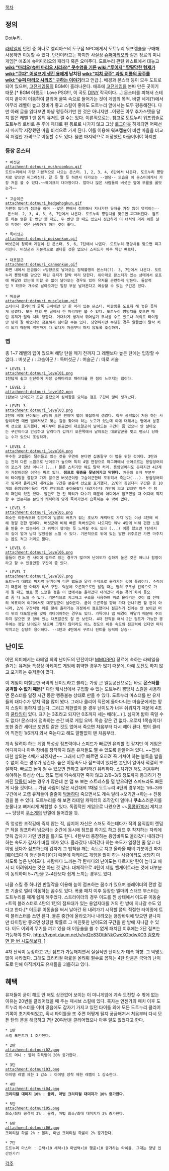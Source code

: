 [[목차]]
== 정의 ==
Dot누리.

[[라테일]]의 던전 중 하나로 엘리아스의 도구점 NPC에게서 도트누리 워프캡슐을 구매해 사용하면 이동할 수 있다. 던전이라고는 하지만 사실상 [[슈퍼마리오]]와 같은 장르의 미니게임[* 애초에 슈퍼마리오의 패러디 혹은 오마주다. 도트누리 관련 퀘스트에서 대놓고 '''[[wiki:"마리오(슈퍼 마리오 시리즈)" 콧수염을 기른]] [[wiki:"루이지" 땅딸막한 형제]]가 [[wiki:"쿠파" 어설프게 생긴 용]]에게 납치된 [[wiki:"피치 공주" 과일 이름의 공주]]를 [[wiki:"슈퍼 마리오 시리즈" 구하는 이야기]]'''라고 언급.]. 배경과 몬스터 등이 모두 도트로 되어 있으며, [[고전게임]]풍의 BGM이 흘러나온다. 애초에 [[고전게임]]을 본따 만든 곳이기 때문.[* BGM 이름도 I Love PSG!!!, 이 곡도 [[DINY]] 작곡이다….] 몬스터를 피해서 스테이지 끝까지 이동하여 클리어 굴뚝 속으로 들어가는 것이 게임의 목적. 바깥 세계(?)에서 아무리 레벨이 높고 장비가 좋고 스킬이 좋아도 도트누리 앞에서는 모두 평등해진다. 다만 아래 글을 읽다보면 마냥 평등하기만 한 것은 아니지만…어쨌든 아무 추가스탯을 달지 않은 레벨 1 맨 몸의 유저도 깰 수는 있다. 이론적으로는. 참고로 도트누리 워프캡슐로 도트누리 로비로 온 후에 제대로 된 통로로 나가지 않고 그냥 [[로그아웃]] 하게되면 어째선지 마지막 저장했던 마을 비석으로 가게 된다. 이를 이용해 워프캡슐이 비싼 마을을 비교적 저렴한 가격으로 이동할 수도 있다. 물론 마지막으로 저장했던 마을이어야 하지만.

=== 등장 몬스터 ===
 * 버섯군
 attachment:dotnuri_mushroomkun.gif
 도트누리에서 가장 기본적으로 나오는 몬스터. 1, 2, 3, 4, 6탄에서 나온다. 도트누리 뿅망치로 맞으면 찌그러진다. 갈 듯 말 듯 하면서 다가오는 --밀당-- 모습을 이 몬스터에게서 가장 처음 볼 수 있다.~~훼이크의 대마왕이다. 얼마나 많은 사람들이 버섯군 앞에 무릎을 꿇엇는가~~
 
 * 고슴이군
 attachment:dotnuri_hedgehogkun.gif
 가만히 있다가 점프를 하며 --맞은 편에서 점프해서 지나가던 유저를 가장 많이 엿먹이는-- 몬스터. 2, 3, 4, 5, 6, 7탄에서 나온다. 도트누리 뿅망치를 맞으면 찌그러진다. 점프를 하는 텀은 한 번만 할 때도, 두 번만 할 때도 있으니 성급하게 이 녀석의 머리 위를 날아 피하는 것은 신중하게 하는 것이 좋다. 

 * 독버섯군
 attachment:dotnuri_poisonkun.gif
 버섯군이 청록색 계열이 된 몬스터. 5, 6, 7탄에서 나온다. 도트누리 뿅망치를 맞으면 찌그러진다. 버섯군과 기본적으로 별다를 것은 없으나 스피드가 아주 약간 빠르다.
 
 * 대포알군
 attachment:dotnuri_cannonkun.gif
 화면 내에서 뜬금없이 ←방향으로 날아오는 정체불명의 몬스터(?). 3, 7탄에서 나온다. 도트누리 뿅망치를 맞으면 때린 유저가 탈락 처리 당한다. 위아래로 몬스터가 있는 상태에서 로프에 매달려 있는데 피할 곳 없이 날아오는 경우도 있어 유저를 곤란하게 만든다. 돌발적인 Y 좌표와 개수로 날아오지만 일정 부분 날아온다고 예상할 수 있는 구간은 있다.
 
 * 머슬군
 attachment:dotnuri_musclekun.gif
 스테이지 클리어의 굴뚝 근처에만 단 한 마리 있는 몬스터. 머슬링을 도트화 해 놓은 듯하게 생겼다. 모든 탄의 맨 끝에서 한 마리씩만 볼 수 있다. 도트누리 뿅망치를 맞으면 때린 유저가 탈락 처리 당한다. 거대하게 생겨서 뛰어넘기 무서울 수도 있으나 의외로 타이밍만 맞게 잘 뛰었다면 점프해서 넘어갈 수는 있다. 당연하지만 부딪힐 경우 얄짤없이 탈락 처리 되기 때문에 막판까지 다 왔다가 처음부터 하지 않도록 조심하자.

=== 맵 ===
총 1~7 레벨의 맵이 있으며 해당 탄을 깨기 전까지 그 레벨보다 높은 탄에는 입장할 수 없다.
{{{#fb0605 빨간색}}} : 버섯군 / {{{#0070a2 파란색}}} : 고슴이군 / {{{#009861 짙은 초록색}}} : 독버섯군 / {{{#fcfc00 노란색}}} : 머슬군 / {{{#fe00fe 분홍색}}} : 따로 서술

 * LEVEL 1
 attachment:dotnuri_level01.png
 1탄답게 쉽고 간단하며 가장 슈퍼마리오 패러디를 한 점이 느껴지는 맵이다.

 * LEVEL 2
 attachment:dotnuri_level02.png
 1탄보다 난이도가 조금 올랐으며 섬세함을 요하는 점프 구간이 많이 생겨났다.

 * LEVEL 3
 attachment:dotnuri_level03.png
 2탄에 비해 난이도는 상당히 오른 편이며 맵이 복잡하게 생겼다. 아무 공략없이 처음 하는 사람이라면 매번 떨어져보고 맞는 길을 찾아야 하는 노고가 있는데 이에 대해서는 맵에서 분홍색 선으로 표기했다. 여기부터 뜬금없이 대포알군이 날아드는 구간이 좀 있으나 안 날아오는 구간이라고 안심하고 달리다가 갑자기 오른쪽에서 날아오는 대포알군을 맞고 뺑소니 당하는 수가 있으니 조심하자.
 
 * LEVEL 4
 attachment:dotnuri_level04.png
 무수한 고렙들이 달려들고 있는 것을 우연히 본다면 십중팔구 이 맵을 위한 것이다. 3탄과는 전혀 다른 느낌으로 난이도가 높으며 특히 4맵 한정으로 마그마에서 솟아오르는 용암덩어리의 포스가 장난 아니다 (...) 물론 스치기만 해도 탈락 처리. 용암덩어리도 문제지만 4단계가 가장어려운 이유는 따로 있다. '''점프로 윗층을 못넘어가고 막힌다.''' 처음의 ㄹ자 부분부터 타이밍을 잘잡고 가지 않으면 버섯군이랑 고슴이군한테 포위되서 죽는다(...). 용암덩어리가 튕겨져 올라갔다 내려오는 구간은 분홍색 선으로 표기했다. 2/6의 징검다리 구간은 총 10개의 용암덩어리들이 각자 랜덤으로 솟아올랐다 내려가는데 가만히 보고 있으면 아주 긴 텀의 패턴이 있긴 있다. 발판도 한 칸 짜리가 다수기 때문에 어디에서 점프했을 때 어디에 착지할 수 있는지는 본인의 캐릭터에 맞게 죽어가면서 습득하는 수 밖에 없다. 

 * LEVEL 5
 attachment:dotnuri_level05.png
 최소한 이동속도와 점프력에 일말의 버프가 없는 초보자 캐릭터로 가지 않는 이상 4탄에 비해 정말 편한 맵이다. 버섯군에 비해 빠른 독버섯군이 나오지만 워낙 4탄에 비해 편한 느낌을 받을 수 있는지라 그 위력이 깎이는 듯 느껴질 수도 있다 (...) 이쯤 왔으면 7탄까지의 길이 얼마 남지 않았음을 느낄 수 있다. 기본적으로 위에 있는 발판 위주로만 가면 마주치는 몹도 적고 거리도 짧다.

 * LEVEL 6
 attachment:dotnuri_level06.png
 몹들이 칸과 칸 사이에 겹으로 있는 경우가 많으며 난이도가 심하게 높은 것은 아니나 함정이라고 할 수 있을만한 구간이 좀 있다. 

 * LEVEL 7
 attachment:dotnuri_level07.png
 도트누리 대망의 마지막 단계이며 다른 맵들과 달리 수직으로 올라가는 것이 특징이다. 수직이기 때문에 맨 아래가 6/6 구간. 덕분에 오른쪽으로만 달릴 때는 맵의 구조상 왼쪽으로 가게 될 때도 별로 못 느꼈을 점을 이 맵에서는 올라갔다 내려갔다 하는 폭의 차이 등으로 좀 더 느낄 수 있다. 기본적으로 지그재그 구조를 사용하여 위로 올라가는 것이 맵 전체의 목표이며 여기에서도 대포알군이 날아든다. 굳이 오른쪽을 향해 가다 만나기만 할 뿐이 아니라, 2/6 구간처럼 위를 향해 올라가는 과정에서 점프했더니 점프하기 전에는 안 보이던 머리 위의 대포알군을 맞아 리타이어하는 경우도 있다. 가뜩이나 맵 배경이 까맣기 때문에 주의하지 않으면 코 앞에 있는 대포알군도 잘 안 보인다. 4차 전직을 해서 2단 점프가 가능한 경우에는 정말 난이도가 낮으며 그렇지 않더라도 어느 정도의 이동 속도와 점프력이 있다면 마지막치고는 상당히 용이하다. --3탄과 4탄에서 구르니 컨트롤 능력이 상승--

== 난이도 == 
어떤 의미에서는 라테일 최악 난이도의 던전이다! [[MMORPG]] 장르에 속하는 라테일을 즐기는 유저들 특성상 아케이드 게임에 취약한 경우가 많기 때문에, 아예 도전도 하지 않고 포기하는 유저들이 많다.

이 게임이 미칠듯한 극악의 난이도라고 불리는 가장 큰 일등공신으로는 바로 '''몬스터를 공격할 수 없기 때문'''[* 다만 캐시샵에서 구입할 수 있는 도트누리 뿅망치 스킬을 사용하면 몬스터를 일정 시간 동안 행동불능 상태로 만들 수 있다. 도트누리 마스터를 딴 유저들의 대다수가 망치 덕을 많이 봤다. 그러나 클리어 직전에 돌아다니는 머슬군에게는 망치 스킬이 통하지 않는다. 그리고 제한없이 쓸 경우 난이도가 너무 쉬워지기 때문에 4초의 [[쿨타임]]이 있다. 표기는 3초라고 되지만 0초까지 세는 배려(...) ]. 심지어 밟아 죽일 수도 없다! 몬스터에 접촉하는 순간 바로 게임 오버. 목숨 같은 건 없다. 오로지 1목숨이다! 또한 중간 세이브 포인트 같은 것도 없어서 죽으면 처음부터 다시 해야 된다. 맵의 클리어 직전인 1/6까지 와서 죽는다고 해도 얄짤없이 맨 처음부터.

계속 달려야 하는 게임 특성상 점프력이나 스피드가 빠르면 유리할 것 같지만 이 게임은 어디까지나 아무 장비를 장착하지 않은 유저들도 깰 수 있도록 만들어져 있다. ~~맵에 대한 살의는 4배가 되겠지만~~ 그래서 너무 빠르면 오히려 꼭 거쳐야 하는 블록을 밟을 수 없어 죽는 경우가 생긴다. 높은 이동속도나 점프력이 있다면 본인이 알아서 적절히 조절하자. 빠르고 높이 뛸 수 있으면 편하고 유리하긴 유리하다. 스치기만 해도 처음부터 해야하는 특성상 어느 정도 맵에 익숙해지면 죽지 않고 2/6~3/6 정도까지 통과하기 전까진 [[닥돌]]이 되는 경우가 많은데 본 맵 또 보는 스트레스를 덜 받으려면 스피드라도 빠른 게 나을 것이다…. 가끔 사람이 많은 시간대의 1채널 도트누리 4탄의 경우에는 1/6~3/6 구간에서 고렙 유저들이 줄줄이 [[닥돌]]하다 죽으면서도 계속 달려→오기만→하는→ 진풍경을 볼 수 있다. 도트누리를 해 보면 라테일 캐릭터의 조작감이 얼마나 '''쿠소'''스러운지를 눈물나고 뼈저리게 체험할 수 있다. 독립적인 게임으로 나왔으면 ~~[[홍콩97]]마저 제치고~~ 당당히 [[쿠소게]]의 반열에 들어갔을 듯.

즉 엉성한 조작감에 죽지 않는 적, 심지어 자신은 스쳐도 죽는데다가 적의 움직임이 랜덤[* 적을 점프하려 넘으려는 순간에 동시에 점프를 하기도 하고 점프 후 착지하는 자리에 맞춰 갑자기 가던 방향을 틀기도 한다. 4탄부터 등장하는 용암바위도 올라갔다 내려갔다 하는 속도가 갑자기 바뀔 때가 있다. 올라갔다 내려갔다 하는 속도가 일정한 줄 알고 타이밍 쟀다가 점프하는데 갑자기 그 법칙을 깨는 속도로 치고 올라올 때의 기분이란 마치 [훼이크다 이 병신들아]]이기 때문에 아케이드 게임을 많이 하는 사람이라도 상당히 미치도록 높은 난이도다. 사람마다 느끼는 각 탄마다의 난이도는 다르지만 탄이 높다고 해서 더 어려워지는 것은 아닌 것 같다. 대체적으로 4탄이 제일 헬게이트라는 것에 대부분이 동의하며 5~7탄을 2~4탄보다 쉽게 느끼는 경우도 있다.

너클 스킬 중 하나인 반월각을 이용해 높이 점프하는 꼼수가 있으며 블레이더의 전방 점프 기술로 멀리 이동하는 꼼수도 있다. 폭풍 패치 이후 등장한 엘마의 스태프 부스터는 도트누리를 깨게 쉽게 해주었다. 스트라이더의 경우 이도를 낀 상태에서 이도류 이동술+트릭 블러스터로 4탄의 1칸의 점프대가 있는 용암지대를 거의 한 방에 지나갈 수도 있다고 한다.[* 이도류 이동술을 써서 날아간 뒤 내려가기 시작할 쯤의 적절한 타이밍에 트릭 블러스터를 쓰면 된다. 물론 중간에 올라오거나 내려오는 용암바위에 맞으면 끝나지만 타이밍만 좋으면 상당한 확률로 그 미친듯한 난이도의 구간을 한 방에 지나갈 수 있다. 이도 이외의 무기를 끼고 있을 때 이동술을 쓸 수 없게 패치된 이후에는 2단 점프는 가능해야 한다. [[http://tvpot.daum.net/v/vd2e83OttkNkCweXObdwXO3 검호라면 한 번 시도해보자.]] ]

4차 전직이 등장하고 2단 점프가 가능해지면서 실질적인 난이도가 대폭 하향. 그 악명도 많이 사라졌다. 그래도 크리티컬 확률을 올려줘 필수로 꼽히는 4탄 만큼은 극악의 난이도로 인해 아직까지도 유저들을 괴롭히고 있다.

== 혜택 ==
유저들이 굳이 해도 안 해도 상관없어 보이는 이 미니게임에 계속 도전할 수 밖에 없는 이유는 20번을 클리어했을 때 주는 패시브 스킬에 있다. 혹자는 언젠가의 패치 이후 도트누리 마스터를 이미 땄음에도 갑자기 가지고 있던 타이틀 외에 모든 도트누리 클리어 기록이 초기화되었고, 혹시 타이틀을 또 주면 어떻게 될지 궁금해져서 처음부터 다시 모든 탄의 문을 해금하고 7탄 20여번을 클리어했으나 아무 일도 없었다고 한다.

 * 1탄
 스킬 포인트가 1 추가된다.

 * 2탄
 attachment:dotnuri02.png
 도트 머니 : 엘리 획득량이 20% 증가한다.

 * 3탄
 attachment:dotnuri03.png
 아이템 레벨 제한 1 감소 : 아이템 장착 제한 레벨이 1 감소한다.

 * 4탄
 attachment:dotnuri04.png
 '''크리티컬 대미지 10% : 물리, 마법 크리티컬 대미지가 10% 증가한다.'''

 * 5탄
 attachment:dotnuri05.png
 최소/최대 공격력 3% : 물리, 마법 최소/최대 대미지가 3% 증가한다.

 * 6탄
 attachment:dotnuri06.png
 크리티컬 확률 2% : 물리, 마법 크리티컬 확률이 2% 증가한다.

 * 7탄
 도트누리 마스터 : 근력+10 체력+10 마법력+10 행운+10 증가하는 타이틀. 그대는 정녕 인간인가?!


[[각주]]
